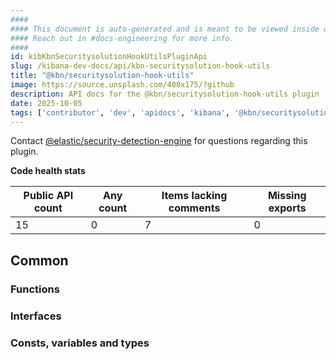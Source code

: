 ```yaml
---
####
#### This document is auto-generated and is meant to be viewed inside our experimental, new docs system.
#### Reach out in #docs-engineering for more info.
####
id: kibKbnSecuritysolutionHookUtilsPluginApi
slug: /kibana-dev-docs/api/kbn-securitysolution-hook-utils
title: "@kbn/securitysolution-hook-utils"
image: https://source.unsplash.com/400x175/?github
description: API docs for the @kbn/securitysolution-hook-utils plugin
date: 2025-10-05
tags: ['contributor', 'dev', 'apidocs', 'kibana', '@kbn/securitysolution-hook-utils']
---
```




Contact [@elastic/security-detection-engine](https://github.com/orgs/elastic/teams/security-detection-engine) for questions regarding this plugin.

**Code health stats**

| Public API count  | Any count | Items lacking comments | Missing exports |
|-------------------|-----------|------------------------|-----------------|
| 15 | 0 | 7 | 0 |

## Common

### Functions
<DocDefinitionList data={kbnSecuritysolutionHookUtilsObj.common.functions}/>

### Interfaces
<DocDefinitionList data={kbnSecuritysolutionHookUtilsObj.common.interfaces}/>

### Consts, variables and types
<DocDefinitionList data={kbnSecuritysolutionHookUtilsObj.common.misc}/>

